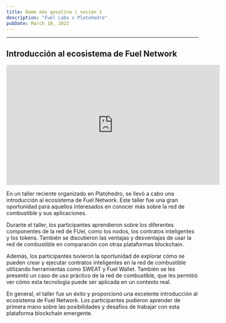 ```yaml
---
title: Dame más gasolina | sesión 1
description: "Fuel Labs x Platohedro"
pubDate: March 10, 2023
---
```






---

<div> 

  <h2> Introducción al ecosistema de Fuel Network</h2>
<iframe width="560" height="315" src="https://www.youtube.com/embed/PvWpQJA_91s" title="YouTube video player" frameborder="0" allow="accelerometer; autoplay; clipboard-write; encrypted-media; gyroscope; picture-in-picture; web-share" allowfullscreen></iframe>
  
  <p> En un taller reciente organizado en Platohedro, se llevó a cabo una introducción al ecosistema de Fuel Network. Este taller fue una gran oportunidad para aquellos interesados en conocer más sobre la red de combustible y sus aplicaciones.</p>

  <p>
Durante el taller, los participantes aprendieron sobre los diferentes componentes de la red de FUel, como los nodos, los contratos inteligentes y los tokens. También se discutieron las ventajas y desventajas de usar la red de combustible en comparación con otras plataformas blockchain.</p>
<p>
Además, los participantes tuvieron la oportunidad de explorar cómo se pueden crear y ejecutar contratos inteligentes en la red de combustible utilizando herramientas como SWEAT y Fuel Wallet. También se les presentó un caso de uso práctico de la red de combustible, que les permitió ver cómo esta tecnología puede ser aplicada en un contexto real.</p>
<p>
En general, el taller fue un éxito y proporcionó una excelente introducción al ecosistema de Fuel Network. Los participantes pudieron aprender de primera mano sobre las posibilidades y desafíos de trabajar con esta plataforma blockchain emergente.</p>
  
</div>
